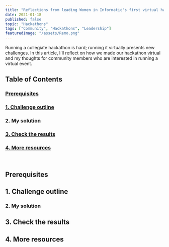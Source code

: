 ```yaml
---
title: "Reflections from leading Women in Informatic's first virtual hackathon"
date: 2021-01-18
published: false
topic: "Hackathons"
tags: ["Community", "Hackathons", "Leadership"]
featuredImage: "/assets/Remo.png"
---
```


Running a collegiate hackathon is hard; running it virtually presents new challenges. In this article, I'll reflect on how we made our hackathon virtual and my thoughts for community members who are interested in running a virtual event.

## Table of Contents

### [Prerequisites](#prerequisites)

### [1. Challenge outline](#outline)

### [2. My solution](#solution)

### [3. Check the results](#results)

### [4. More resources](#resources)

<br />

## <a name='prerequisites'>Prerequisites</a>

## <a name='outline'>1. Challenge outline</a>

### <a name='solution'>2. My solution</a>

## <a name='results'>3. Check the results</a>

## <a name='resources'>4. More resources</a>
